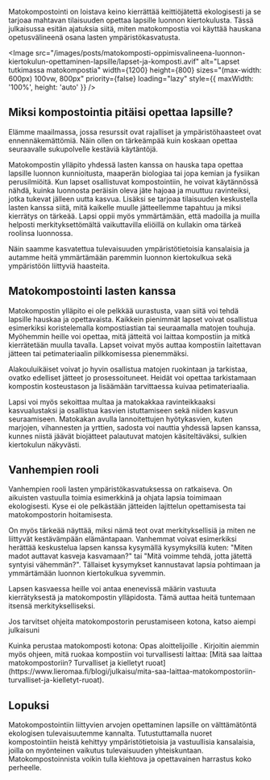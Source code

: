 Matokompostointi on loistava keino kierrättää keittiöjätettä ekologisesti ja se tarjoaa mahtavan tilaisuuden opettaa
lapsille luonnon kiertokulusta. Tässä julkaisussa esitän ajatuksia siitä, miten matokompostia voi käyttää hauskana
opetusvälineenä osana lasten ympäristökasvatusta.

<Image
  src="/images/posts/matokomposti-oppimisvalineena-luonnon-kiertokulun-opettaminen-lapsille/lapset-ja-komposti.avif"
  alt="Lapset tutkimassa matokompostia"
  width={1200}
  height={800}
  sizes="(max-width: 600px) 100vw, 800px"
  priority={false}
  loading="lazy"
  style={{ maxWidth: '100%', height: 'auto' }}
/>

## Miksi kompostointia pitäisi opettaa lapsille?

Elämme maailmassa, jossa resurssit ovat rajalliset ja ympäristöhaasteet ovat ennennäkemättömiä. Näin ollen on tärkeämpää
kuin koskaan opettaa seuraavalle sukupolvelle kestäviä käytäntöjä.

Matokompostin ylläpito yhdessä lasten kanssa on hauska tapa opettaa lapsille luonnon kunnioitusta, maaperän biologiaa
tai jopa kemian ja fysiikan perusilmiöitä. Kun lapset osallistuvat kompostointiin, he voivat käytännössä nähdä, kuinka
luonnosta peräisin oleva jäte hajoaa ja muuttuu ravinteiksi, jotka tukevat jälleen uutta kasvua. Lisäksi se tarjoaa
tilaisuuden keskustella lasten kanssa siitä, mitä kaikelle muulle jätteellemme tapahtuu ja miksi kierrätys on tärkeää.
Lapsi oppii myös ymmärtämään, että madoilla ja muilla helposti merkityksettömältä vaikuttavilla eliöillä on kullakin oma
tärkeä roolinsa luonnossa.

Näin saamme kasvatettua tulevaisuuden ympäristötietoisia kansalaisia ja autamme heitä ymmärtämään paremmin luonnon
kiertokulkua sekä ympäristöön liittyviä haasteita.

## Matokompostointi lasten kanssa

Matokompostin ylläpito ei ole pelkkää uurastusta, vaan siitä voi tehdä lapsille hauskaa ja opettavaista. Kaikkein
pienimmät lapset voivat osallistua esimerkiksi koristelemalla kompostiastian tai seuraamalla matojen touhuja. Myöhemmin
heille voi opettaa, mitä jätteitä voi laittaa kompostiin ja mitkä kierrätetään muulla tavalla. Lapset voivat myös auttaa
kompostiin laitettavan jätteen tai petimateriaalin pilkkomisessa pienemmäksi.

Alakouluikäiset voivat jo hyvin osallistua matojen ruokintaan ja tarkistaa, ovatko edelliset jätteet jo prosessoituneet.
Heidät voi opettaa tarkistamaan kompostin kosteustason ja lisäämään tarvittaessa kuivaa petimateriaalia.

Lapsi voi myös sekoittaa multaa ja matokakkaa ravinteikkaaksi kasvualustaksi ja osallistua kasvien istuttamiseen sekä
niiden kasvun seuraamiseen. Matokakan avulla lannoitettujen hyötykasvien, kuten marjojen, vihannesten ja yrttien,
sadosta voi nauttia yhdessä lapsen kanssa, kunnes niistä jäävät biojätteet palautuvat matojen käsiteltäväksi, sulkien
kiertokulun näkyvästi.

## Vanhempien rooli

Vanhempien rooli lasten ympäristökasvatuksessa on ratkaiseva. On aikuisten vastuulla toimia esimerkkinä ja ohjata lapsia
toimimaan ekologisesti. Kyse ei ole pelkästään jätteiden lajittelun opettamisesta tai matokompostorin hoitamisesta.

On myös tärkeää näyttää, miksi nämä teot ovat merkityksellisiä ja miten ne liittyvät kestävämpään elämäntapaan.
Vanhemmat voivat esimerkiksi herättää keskustelua lapsen kanssa kysymällä kysymyksillä kuten: "Miten madot auttavat
kasveja kasvamaan?" tai "Mitä voimme tehdä, jotta jätettä syntyisi vähemmän?". Tällaiset kysymykset kannustavat lapsia
pohtimaan ja ymmärtämään luonnon kiertokulkua syvemmin.

Lapsen kasvaessa heille voi antaa enenevissä määrin vastuuta kierrätyksestä ja matokompostin ylläpidosta. Tämä auttaa
heitä tuntemaan itsensä merkitykselliseksi.

Jos tarvitset ohjeita matokompostorin perustamiseen kotona, katso aiempi julkaisuni

<SafeLink href="/blogi/julkaisu/kuinka-perustaa-matokomposti-kotona-opas-aloittelijoille">
  Kuinka perustaa matokomposti kotona: Opas aloittelijoille
</SafeLink>
. Kirjoitin aiemmin myös ohjeen, mitä ruokaa kompostiin voi turvallisesti laittaa: [Mitä saa laittaa matokompostoriin?
Turvalliset ja kielletyt
ruoat](https://www.lieromaa.fi/blogi/julkaisu/mita-saa-laittaa-matokompostoriin-turvalliset-ja-kielletyt-ruoat).

## Lopuksi

Matokompostointiin liittyvien arvojen opettaminen lapsille on välttämätöntä ekologisen tulevaisuutemme kannalta.
Tutustuttamalla nuoret kompostointiin heistä kehittyy ympäristötietoisia ja vastuullisia kansalaisia, joilla on
myönteinen vaikutus tulevaisuuden yhteiskuntaan. Matokompostoinnista voikin tulla kiehtova ja opettavainen harrastus
koko perheelle.
